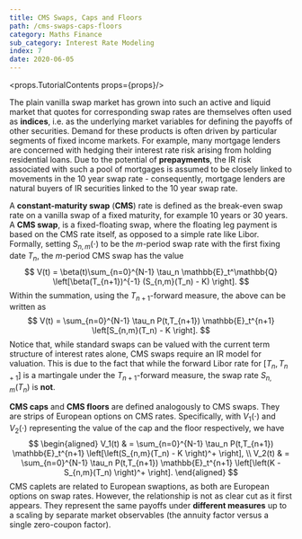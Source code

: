 ```yaml
---
title: CMS Swaps, Caps and Floors
path: /cms-swaps-caps-floors
category: Maths Finance
sub_category: Interest Rate Modeling
index: 7
date: 2020-06-05
---
```


<props.TutorialContents props={props}/>

The plain vanilla swap market has grown into such an active and liquid market that quotes for corresponding swap rates are themselves often used as **indices**, i.e. as the underlying market variables
for defining the payoffs of other securities. Demand for these products is often driven by particular segments of fixed income markets. For example, many mortgage lenders are concerned with hedging their 
interest rate risk arising from holding residential loans. Due to the potential of **prepayments**, the IR risk associated with such a pool of mortgages is assumed to be closely linked to movements in the
10 year swap rate - consequently, mortgage lenders are natural buyers of IR securities linked to the 10 year swap rate.

A **constant-maturity swap** (**CMS**) rate is defined as the break-even swap rate on a vanilla swap of a fixed maturity, for example 10 years or 30 years. A **CMS swap**, is a fixed-floating swap, where
the floating leg payment is based on the CMS rate itself, as opposed to a simple rate like Libor. Formally, setting $S_{n,m}(\cdot)$ to be the $m$-period swap rate with the first fixing date $T_n$, the $m$-period
CMS swap has the value
$$
    V(t) = \beta(t)\sum_{n=0}^{N-1} \tau_n \mathbb{E}_t^\mathbb{Q} \left[\beta(T_{n+1})^{-1} (S_{n,m}(T_n) - K) \right].
$$
Within the summation, using the $T_{n+1}$-forward measure, the above can be written as
$$
    V(t) = \sum_{n=0}^{N-1} \tau_n P(t,T_{n+1}) \mathbb{E}_t^{n+1} \left[S_{n,m}(T_n) - K \right].
$$
Notice that, while standard swaps can be valued with the current term structure of interest rates alone, CMS swaps require an IR model for valuation. This is due to the fact that while the forward Libor rate for $[T_n, T_{n+1}]$ is 
a martingale under the $T_{n+1}$-forward measure, the swap rate $S_{n,m}(T_n)$ is **not**.

**CMS caps** and **CMS floors** are defined analogously to CMS swaps. They are strips of European options on CMS rates. Specifically, with $V_1(\cdot)$ and $V_2(\cdot)$ representing the value of the cap and the floor respectively, we have
$$
    \begin{aligned}
        V_1(t) & = \sum_{n=0}^{N-1} \tau_n P(t,T_{n+1}) \mathbb{E}_t^{n+1} \left[\left(S_{n,m}(T_n) - K \right)^+ \right], \\
        V_2(t) & = \sum_{n=0}^{N-1} \tau_n P(t,T_{n+1}) \mathbb{E}_t^{n+1} \left[\left(K - S_{n,m}(T_n) \right)^+ \right].
    \end{aligned}
$$
CMS caplets are related to European swaptions, as both are European options on swap rates. However, the relationship is not as clear cut as it first appears. They represent the same payoffs under **different measures** up to a scaling by separate
market observables (the annuity factor versus a single zero-coupon factor).
